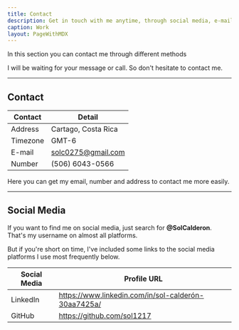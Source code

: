 ```yaml
---
title: Contact
description: Get in touch with me anytime, through social media, e-mail, or phone number.
caption: Work
layout: PageWithMDX
---
```


In this section you can contact me through different methods

I will be waiting for your message or call.
So don't hesitate to contact me.

---

## Contact

| Contact  | Detail             |
| -------- | ------------------ |
| Address  | Cartago, Costa Rica
| Timezone | GMT-6           |
| E-mail   | solc0275@gmail.com  |
| Number  | (506) 6043-0566 |

Here you can get my email, number and address to contact me more easily.

---

## Social Media

If you want to find me on social media, just search for **@SolCalderon**. That's my username on almost all platforms.

But if you're short on time, I've included some links to the social media platforms I use most frequently below.

| Social Media | Profile URL                     |
| ------------ | ------------------------------- |
| LinkedIn     | https://www.linkedin.com/in/sol-calderón-30aa7425a/ |
| GitHub      | https://github.com/sol1217    |
